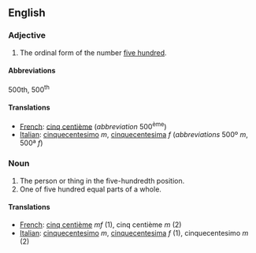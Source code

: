 ==English==

===Adjective===

# The ordinal form of the number [[five hundred]].

====Abbreviations====
500th, 500<sup>th</sup>

====Translations====

*[[French]]: [[cinq centième]] (''abbreviation'' 500<sup>ème</sup>)
*[[Italian]]: [[cinquecentesimo]] ''m'', [[cinquecentesima]] ''f'' (''abbreviations'' 500º ''m'', 500ª ''f'')

===Noun===

#The person or thing in the five-hundredth position.
#One of five hundred equal parts of a whole.

====Translations====

*[[French]]: [[cinq centième]] ''mf'' (1), cinq centième ''m'' (2)
*[[Italian]]: [[cinquecentesimo]] ''m'', [[cinquecentesima]] ''f'' (1), cinquecentesimo ''m'' (2)